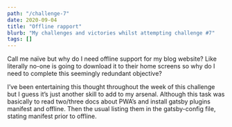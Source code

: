 ```yaml
---
path: "/challenge-7"
date: 2020-09-04
title: "Offline rapport"
blurb: "My challenges and victories whilst attempting challenge #7"
tags: []
---
```


Call me naïve but why do I need offline support for my blog website? Like literally no-one is going to download it to their home screens so why do I need to complete this seemingly redundant objective?

I’ve been entertaining this thought throughout the week of this challenge but I guess it’s just another skill to add to my arsenal. Although this task was basically to read two/three docs about PWA’s and install gatsby plugins manifest and offline. Then the usual listing them in the gatsby-config file, stating manifest prior to offline.
